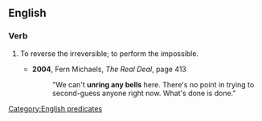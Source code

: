 ==English==

===Verb===
{{head|en|verb|head=to [[unring]] a [[bell]]}}
# {{label|en|idiomatic}} To reverse the irreversible; to perform the impossible.
#* '''2004''', Fern Michaels, ''The Real Deal'', page 413
#*: "We can't '''unring any bells''' here. There's no point in trying to second-guess anyone right now. What's done is done."

[[Category:English predicates]]